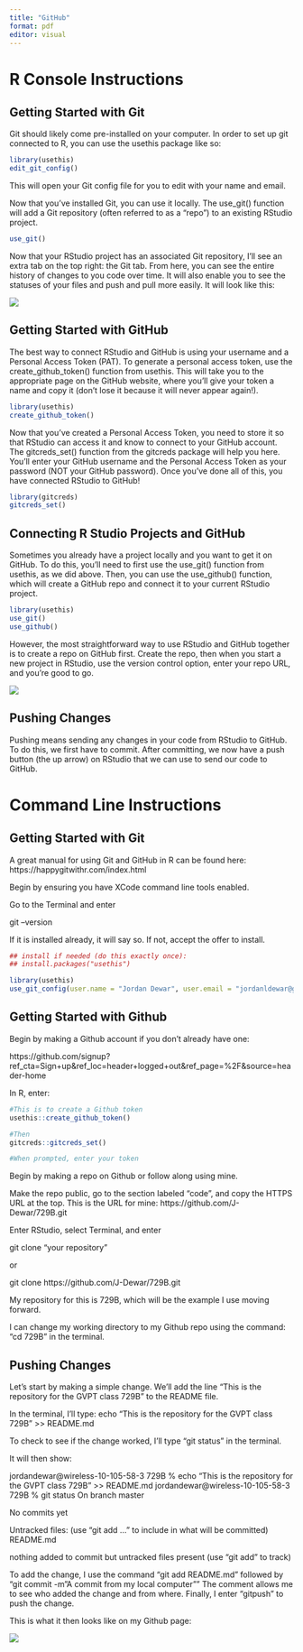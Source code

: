 ```yaml
---
title: "GitHub"
format: pdf
editor: visual
---
```


# R Console Instructions

## Getting Started with Git

Git should likely come pre-installed on your computer. In order to set up git connected to R, you can use the usethis package like so:

```r
library(usethis)
edit_git_config()
```

This will open your Git config file for you to edit with your name and email.

Now that you've installed Git, you can use it locally. The use_git() function will add a Git repository (often referred to as a "repo") to an existing RStudio project.

```r
use_git()
```

Now that your RStudio project has an associated Git repository, I'll see an extra tab on the top right: the Git tab. From here, you can see the entire history of changes to you code over time. It will also enable you to see the statuses of your files and push and pull more easily. It will look like this:

![](/Users/jordandewar/Library/Mobile Documents/com~apple~CloudDocs/Documents/GVPT 622/729B/Screen Shot 2022-12-19 at 5.50.27 PM.png)


## Getting Started with GitHub

The best way to connect RStudio and GitHub is using your username and a Personal Access Token (PAT). To generate a personal access token, use the create_github_token() function from usethis. This will take you to the appropriate page on the GitHub website, where you’ll give your token a name and copy it (don’t lose it because it will never appear again!).

```r
library(usethis)
create_github_token()
```

Now that you’ve created a Personal Access Token, you need to store it so that RStudio can access it and know to connect to your GitHub account. The gitcreds_set() function from the gitcreds package will help you here. You’ll enter your GitHub username and the Personal Access Token as your password (NOT your GitHub password). Once you’ve done all of this, you have connected RStudio to GitHub!

```r
library(gitcreds)
gitcreds_set()
```

## Connecting R Studio Projects and GitHub

Sometimes you already have a project locally and you want to get it on GitHub. To do this, you’ll need to first use the use_git() function from usethis, as we did above. Then, you can use the use_github() function, which will create a GitHub repo and connect it to your current RStudio project.

```r
library(usethis)
use_git()
use_github()
```

However, the most straightforward way to use RStudio and GitHub together is to create a repo on GitHub first. Create the repo, then when you start a new project in RStudio, use the version control option, enter your repo URL, and you’re good to go.

![](/Users/jordandewar/Library/Mobile Documents/com~apple~CloudDocs/Documents/GVPT 622/729B/Screen Shot 2022-12-19 at 5.59.34 PM.png)

## Pushing Changes

Pushing means sending any changes in your code from RStudio to GitHub. To do this, we first have to commit. After committing, we now have a push button (the up arrow) on RStudio that we can use to send our code to GitHub.

# Command Line Instructions

## Getting Started with Git

A great manual for using Git and GitHub in R can be found here: https://happygitwithr.com/index.html

Begin by ensuring you have XCode command line tools enabled.

Go to the Terminal and enter

git --version

If it is installed already, it will say so. If not, accept the offer to install.

```r
## install if needed (do this exactly once):
## install.packages("usethis")

library(usethis)
use_git_config(user.name = "Jordan Dewar", user.email = "jordanldewar@gmail.com")
```

## Getting Started with Github

Begin by making a Github account if you don't already have one:

https://github.com/signup?ref_cta=Sign+up&ref_loc=header+logged+out&ref_page=%2F&source=header-home

In R, enter:

```r
#This is to create a Github token
usethis::create_github_token()

#Then 
gitcreds::gitcreds_set()

#When prompted, enter your token
```

Begin by making a repo on Github or follow along using mine.

Make the repo public, go to the section labeled "code", and copy the HTTPS URL at the top. This is the URL for mine: https://github.com/J-Dewar/729B.git

Enter RStudio, select Terminal, and enter

git clone "your repository"

or

git clone https://github.com/J-Dewar/729B.git

My repository for this is 729B, which will be the example I use moving forward.

I can change my working directory to my Github repo using the command: "cd 729B" in the terminal.

## Pushing Changes

Let's start by making a simple change. We'll add the line "This is the repository for the GVPT class 729B" to the README file.

In the terminal, I'll type: echo "This is the repository for the GVPT class 729B" \>\> README.md

To check to see if the change worked, I'll type "git status" in the terminal.

It will then show:

jordandewar\@wireless-10-105-58-3 729B % echo "This is the repository for the GVPT class 729B" \>\> README.md jordandewar\@wireless-10-105-58-3 729B % git status On branch master

No commits yet

Untracked files: (use "git add <file>..." to include in what will be committed) README.md

nothing added to commit but untracked files present (use "git add" to track)

To add the change, I use the command "git add README.md" followed by "git commit -m"A commit from my local computer"" The comment allows me to see who added the change and from where. Finally, I enter "gitpush" to push the change.

This is what it then looks like on my Github page:

![](images/Screen%20Shot%202022-11-29%20at%2012.03.17%20PM.png)
